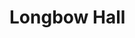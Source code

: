 
# Longbow Hall
<ProjectDetails
  floatRight
  region="Vale"
  house="House Hunter"
  type="Castle"
  status="Completed"
  warp="/warp longbowhall"
  projectLead="Discs, hoosfoos"
  dateStarted="2013-10-14T07:00:00+00:00"
  dateCompleted="2013-10-14T07:00:00+00:00"
/>
